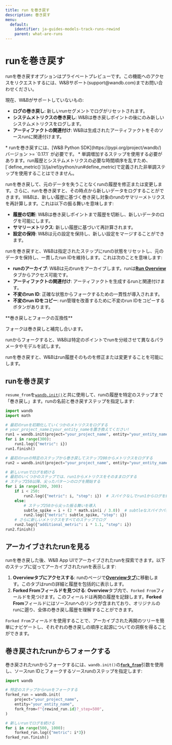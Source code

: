 ---
title: run を巻き戻す
description: 巻き戻す
menu:
  default:
    identifier: ja-guides-models-track-runs-rewind
    parent: what-are-runs
---

# runを巻き戻す
<Warning>
runを巻き戻すオプションはプライベートプレビューです。この機能へのアクセスをリクエストするには、W&Bサポート(support@wandb.com)までお問い合わせください。

現在、W&Bがサポートしていないもの:
* **ログの巻き戻し**: 新しいrunセグメントでログがリセットされます。
* **システムメトリクスの巻き戻し**: W&Bは巻き戻しポイントの後にのみ新しいシステムメトリクスをログします。
* **アーティファクトの関連付け**: W&Bは生成されたアーティファクトをそのソースrunに関連付けます。
</Warning>

<Note>
* runを巻き戻すには、[W&B Python SDK](https://pypi.org/project/wandb/) バージョン >= `0.17.1` が必要です。
* 単調増加するステップを使用する必要があります。run履歴とシステムメトリクスの必要な時間順序を乱すため、[`define_metric()`](/ja/ref/python/run#define_metric)で定義された非単調ステップを使用することはできません。
</Note>

runを巻き戻して、元のデータを失うことなくrunの履歴を修正または変更します。さらに、runを巻き戻すと、その時点から新しいデータをログすることができます。W&Bは、新しい履歴に基づく巻き戻し対象のrunのサマリーメトリクスを再計算します。これは以下の振る舞いを意味します:
- **履歴の切断**: W&Bは巻き戻しポイントまで履歴を切断し、新しいデータのログを可能にします。
- **サマリーメトリクス**: 新しい履歴に基づいて再計算されます。
- **設定の保持**: W&Bは元の設定を保持し、新しい設定をマージすることができます。

runを巻き戻すと、W&Bは指定されたステップにrunの状態をリセットし、元のデータを保持し、一貫したrun IDを維持します。これは次のことを意味します:

- **runのアーカイブ**: W&Bは元のrunをアーカイブします。runは[**Run Overview**](/ja/./#overview-tab) タブからアクセス可能です。
- **アーティファクトの関連付け**: アーティファクトを生成するrunと関連付けます。
- **不変のrun ID**: 正確な状態からフォークするための一貫性が導入されます。
- **不変のrun IDをコピー**: run管理を改善するために不変のrun IDをコピーするボタンがあります。

<Note>
**巻き戻しとフォークの互換性**

フォークは巻き戻しと補完し合います。

runからフォークすると、W&Bは特定のポイントでrunを分岐させて異なるパラメータやモデルを試します。

runを巻き戻すと、W&Bはrun履歴そのものを修正または変更することを可能にします。
</Note>



## runを巻き戻す

`resume_from`を[`wandb.init()`](/ja/ref/python/init)と共に使用して、runの履歴を特定のステップまで「巻き戻し」ます。runの名前と巻き戻すステップを指定します:

```python
import wandb
import math

# 最初のrunを初期化していくつかのメトリクスをログする
# your_project_nameとyour_entity_nameを置き換えてください!
run1 = wandb.init(project="your_project_name", entity="your_entity_name")
for i in range(300):
    run1.log({"metric": i})
run1.finish()

# 最初のrunの特定のステップから巻き戻してステップ200からメトリクスをログする
run2 = wandb.init(project="your_project_name", entity="your_entity_name", resume_from=f"{run1.id}?_step=200")

# 新しいrunでログを続ける
# 最初のいくつかのステップでは、run1からメトリクスをそのままログする
# ステップ250以降、尖ったパターンのログを開始する
for i in range(200, 300):
    if i < 250:
        run2.log({"metric": i, "step": i})  # スパイクなしでrun1からログを続行
    else:
        # ステップ250から尖った振る舞いを導入
        subtle_spike = i + (2 * math.sin(i / 3.0))  # subtleなスパイクパターンを適用
        run2.log({"metric": subtle_spike, "step": i})
    # さらに新しいメトリクスをすべてのステップでログ
    run2.log({"additional_metric": i * 1.1, "step": i})
run2.finish()
```

## アーカイブされたrunを見る

runを巻き戻した後、W&B App UIでアーカイブされたrunを探索できます。以下のステップに従ってアーカイブされたrunを表示します:

1. **Overviewタブにアクセスする**: runのページで[**Overviewタブ**](/ja/./#overview-tab)に移動します。このタブはrunの詳細と履歴を包括的に表示します。
2. **Forked Fromフィールドを見つける**: **Overview**タブ内で、`Forked From`フィールドを見つけます。このフィールドは再開の履歴を記録します。**Forked From**フィールドにはソースrunへのリンクが含まれており、オリジナルのrunに遡り、全体の巻き戻し履歴を理解することができます。

`Forked From`フィールドを使用することで、アーカイブされた再開のツリーを簡単にナビゲートし、それぞれの巻き戻しの順序と起源についての洞察を得ることができます。

## 巻き戻されたrunからフォークする

巻き戻されたrunからフォークするには、`wandb.init()`の[**`fork_from`**](/ja/guides/models/track/runs/forking)引数を使用し、ソースrun IDとフォークするソースrunのステップを指定します:

```python 
import wandb

# 特定のステップからrunをフォークする
forked_run = wandb.init(
    project="your_project_name",
    entity="your_entity_name",
    fork_from=f"{rewind_run.id}?_step=500",
)

# 新しいrunでログを続ける
for i in range(500, 1000):
    forked_run.log({"metric": i*3})
forked_run.finish()
```